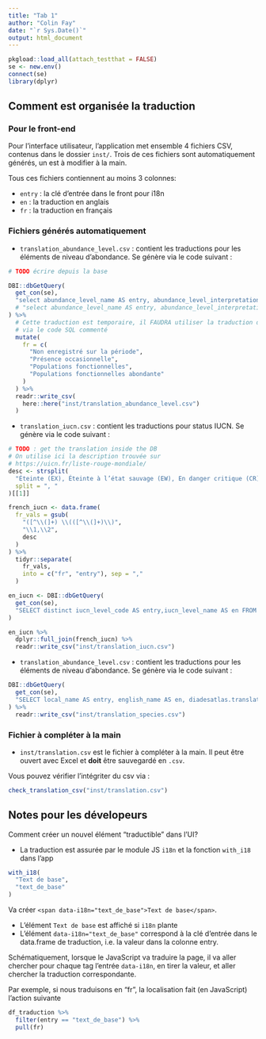 ```yaml
---
title: "Tab 1"
author: "Colin Fay"
date: "`r Sys.Date()`"
output: html_document
---
```


```r
pkgload::load_all(attach_testthat = FALSE)
se <- new.env()
connect(se)
library(dplyr)
```

## Comment est organisée la traduction

### Pour le front-end 

Pour l'interface utilisateur, l'application met ensemble 4 fichiers CSV, contenus dans le dossier `inst/`. 
Trois de ces fichiers sont automatiquement générés, un est à modifier à la main. 

Tous ces fichiers contiennent au moins 3 colonnes: 

+ `entry` : la clé d'entrée dans le front pour i18n
+ `en` : la traduction en anglais
+ `fr` : la traduction en français

### Fichiers générés automatiquement 

+ `translation_abundance_level.csv` : contient les traductions pour les éléments de niveau d'abondance. 
Se génère via le code suivant : 

```r
# TODO écrire depuis la base

DBI::dbGetQuery(
  get_con(se),
  "select abundance_level_name AS entry, abundance_level_interpretation_short AS en from abundance_level"
  # "select abundance_level_name AS entry, abundance_level_interpretation_short AS en, diadesatlas.translate(abundance_level_interpretation_short, 'fr') AS fr from abundance_level"
) %>%
  # Cette traduction est temporaire, il FAUDRA utiliser la traduction depuis la base de données,
  # via le code SQL commenté
  mutate(
    fr = c(
      "Non enregistré sur la période",
      "Présence occasionnelle",
      "Populations fonctionnelles",
      "Populations fonctionnelles abondante"
    )
  ) %>%
  readr::write_csv(
    here::here("inst/translation_abundance_level.csv")
  )
```

+ `translation_iucn.csv` : contient les traductions pour status IUCN. 
Se génère via le code suivant : 

```r
# TODO : get the translation inside the DB
# On utilise ici la description trouvée sur
# https://uicn.fr/liste-rouge-mondiale/
desc <- strsplit(
  "Éteinte (EX), Éteinte à l’état sauvage (EW), En danger critique (CR), En danger (EN), Vulnérable (VU), Quasi menacée (NT), Préoccupation mineure (LC), Données insuffisantes (DD), Non évaluée (NE)",
  split = ", "
)[[1]]

french_iucn <- data.frame(
  fr_vals = gsub(
    "([^\\(]+) \\(([^\\(]+)\\)",
    "\\1,\\2",
    desc
  )
) %>%
  tidyr::separate(
    fr_vals,
    into = c("fr", "entry"), sep = ","
  )

en_iucn <- DBI::dbGetQuery(
  get_con(se),
  "SELECT distinct iucn_level_code AS entry,iucn_level_name AS en FROM v_iucn"
)

en_iucn %>%
  dplyr::full_join(french_iucn) %>%
  readr::write_csv("inst/translation_iucn.csv")
```

+ `translation_abundance_level.csv` : contient les traductions pour les éléments de niveau d'abondance. 
Se génère via le code suivant : 

```r
DBI::dbGetQuery(
  get_con(se),
  "SELECT local_name AS entry, english_name AS en, diadesatlas.translate(english_name, 'fr') AS fr from diadesatlas.species WHERE active=TRUE"
) %>%
  readr::write_csv("inst/translation_species.csv")
```

### Fichier à compléter à la main 

+ `inst/translation.csv` est le fichier à compléter à la main. 
Il peut être ouvert avec Excel et __doit__ être sauvegardé en `.csv`.

Vous pouvez vérifier l'intégriter du csv via : 

```r
check_translation_csv("inst/translation.csv")
```

## Notes pour les dévelopeurs 

Comment créer un nouvel élément "traductible" dans l'UI?

+ La traduction est assurée par le module JS `i18n` et la fonction `with_i18` dans l'app

```r
with_i18(
  "Text de base",
  "text_de_base"
)
```

Va créer `<span data-i18n="text_de_base">Text de base</span>`. 

+ L'élément `Text de base` est affiché si `i18n` plante
+ L'élément `data-i18n="text_de_base"` correspond à la clé d'entrée dans le data.frame de traduction, i.e. la valeur dans la colonne entry. 

Schématiquement, lorsque le JavaScript va traduire la page, il va aller chercher pour chaque tag l'entrée `data-i18n`, en tirer la valeur, et aller chercher la traduction correspondante. 

Par exemple, si nous traduisons en "fr", la localisation fait (en JavaScript) l'action suivante 

```r
df_traduction %>%
  filter(entry == "text_de_base") %>%
  pull(fr)
```


